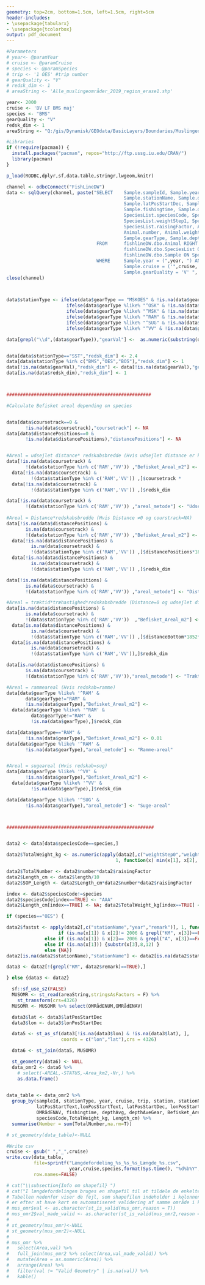 ```yaml
---
geometry: top=2cm, bottom=1.5cm, left=1.5cm, right=5cm
header-includes:
- \usepackage{tabularx}
- \usepackage{tcolorbox}
output: pdf_document
---
```


\renewcommand{\familydefault}{\sfdefault}
\sffamily

```r


#Parameters
# year<- @paramYear
# cruise <- @paramCruise
# species <- @paramSpecies
# trip <- '1 OES' #trip number
# gearQuality <- "V"
# redsk_dim <- 1
# areaString <- 'Alle_muslingeområder_2019_region_erase1.shp'

year<- 2000
cruise <- 'BV LF BMS maj'
species <- "BMS"
gearQuality <- "V"
redsk_dim <- 1
areaString <- "Q:/gis/Dynamisk/GEOdata/BasicLayers/Boundaries/Muslingeomraader/Alle_muslingeområder_2019_region_erase1.shp"

```





```r

#Libraries
if (!require(pacman)) {
  install.packages("pacman", repos="http://ftp.ussg.iu.edu/CRAN/")
  library(pacman)
}

p_load(RODBC,dplyr,sf,data.table,stringr,lwgeom,knitr)

```

```r


channel <- odbcConnect("FishLineDW")
data <- sqlQuery(channel, paste("SELECT    Sample.sampleId, Sample.year, Sample.cruise, Sample.trip, Sample.remark, Sample.station, 
                                           Sample.stationName, Sample.dateGearStart, Sample.latPosStartText, Sample.lonPosStartText, 
                                           Sample.latPosStartDec, Sample.lonPosStartDec, Sample.distanceBottom,Sample.coursetrack,
                                           Sample.fishingtime, Sample.distancePositions, Sample.gearQuality, 
                                           SpeciesList.speciesCode, SpeciesList.weightStep0, 
                                           SpeciesList.weightStep1, SpeciesList.weightStep2, SpeciesList.weightStep3, 
                                           SpeciesList.raisingFactor, Animal.representative, Animal.individNum, Animal.length, 
                                           Animal.number, Animal.weight, SpeciesList.speciesListId, Animal.animalId, Sample.depthAveGear,
                                           Sample.gearType, Sample.depthAvg
                                 FROM      fishlineDW.dbo.Animal RIGHT OUTER JOIN
                                           fishlineDW.dbo.SpeciesList ON Animal.speciesListId = SpeciesList.speciesListId RIGHT OUTER JOIN
                                           fishlineDW.dbo.Sample ON SpeciesList.sampleId = Sample.sampleId
                                 WHERE     Sample.year = (",year, ") AND
                                           Sample.cruise = ('",cruise, "') AND
                                           Sample.gearQuality = 'V' ", sep=""), stringsAsFactors=FALSE)                         
close(channel)

    
```

```r

data$stationType <- ifelse(data$gearType == "MSKOES" & !is.na(data$gearType),"BOS",
                      ifelse(data$gearType %like% "^OSK" & !is.na(data$gearType),"OES",
                      ifelse(data$gearType %like% "^MSK" & !is.na(data$gearType),"BMS", 
                      ifelse(data$gearType %like% "^RAM" & !is.na(data$gearType),"RAM",
                      ifelse(data$gearType %like% "^SUG" & !is.na(data$gearType),"SUG",
                      ifelse(data$gearType %like% "^VV" & !is.na(data$gearType),"VV","SST"))))))

data[grepl("\\d",(data$gearType)),"gearVal"] <-  as.numeric(substring(data[grepl("\\d",(data$gearType)),]$gearType, 4))


data[data$stationType=="SST","redsk_dim"] <- 2.4
data[data$stationType %in% c("BMS","OES","BOS"),"redsk_dim"] <- 1
data[!is.na(data$gearVal),"redsk_dim"] <- data[!is.na(data$gearVal),"gearVal"]/100
data[is.na(data$redsk_dim),"redsk_dim"] <- 1




```

```r



#####################################################

#Calculate Befisket areal depending on species


data[data$coursetrack==0 & 
       !is.na(data$coursetrack),"coursetrack"] <- NA
data[data$distancePositions==0 & 
       !is.na(data$distancePositions),"distancePositions"] <- NA


#Areal = udsejlet distance* redskabsbredde (Hvis udsejlet distance er kendt)
data[!is.na(data$coursetrack) & 
       !(data$stationType %in% c('RAM','VV')) ,"Befisket_Areal_m2"] <- 
  data[!is.na(data$coursetrack) & 
         !(data$stationType %in% c('RAM','VV')) ,]$coursetrack * 
  data[!is.na(data$coursetrack) & 
         !(data$stationType %in% c('RAM','VV')) ,]$redsk_dim

data[!is.na(data$coursetrack) & 
       !(data$stationType %in% c('RAM','VV')) ,"areal_metode"] <- "Udsejlet distance"
  
#Areal = Distance*redskabsbredde (Hvis Distance ≠0 og courstrack=NA)
data[!is.na(data$distancePositions) &
       is.na(data$coursetrack) & 
       !(data$stationType %in% c('RAM','VV')) ,"Befisket_Areal_m2"] <- 
  data[!is.na(data$distancePositions) &
         is.na(data$coursetrack) & 
         !(data$stationType %in% c('RAM','VV')) ,]$distancePositions*1852*
  data[!is.na(data$distancePositions) & 
         is.na(data$coursetrack) & 
         !(data$stationType %in% c('RAM','VV')) ,]$redsk_dim

data[!is.na(data$distancePositions) & 
       is.na(data$coursetrack) & 
       !(data$stationType %in% c('RAM','VV')) ,"areal_metode"] <- "Distance start-slut"

#Areal = træktid*træhastighed*redskabsbredde (Distance=0 og udsejlet distance ukendt), distanceBottom= Trækhast*fisketid i sømil (haulSpeedBot*fishingtime).
data[is.na(data$distancePositions) &
       is.na(data$coursetrack) & 
       !(data$stationType %in% c('RAM','VV'))  ,"Befisket_Areal_m2"] <- 
  data[is.na(data$distancePositions) &
         is.na(data$coursetrack) & 
         !(data$stationType %in% c('RAM','VV')) ,]$distanceBottom*1852*
  data[is.na(data$distancePositions) & 
         is.na(data$coursetrack) & 
         !(data$stationType %in% c('RAM','VV')),]$redsk_dim

data[is.na(data$distancePositions) & 
       is.na(data$coursetrack) &
       !(data$stationType %in% c('RAM','VV')),"areal_metode"] <- "Træktid*trækhastighed"

#Areal = rammeareal (Hvis redskab=ramme)
data[data$gearType %like% '^RAM' & 
       data$gearType!="RAM" & 
       !is.na(data$gearType),"Befisket_Areal_m2"] <-
  data[data$gearType %like% '^RAM' &
         data$gearType!="RAM" & 
         !is.na(data$gearType),]$redsk_dim

data[data$gearType=="RAM" &
       !is.na(data$gearType),"Befisket_Areal_m2"] <- 0.01
data[data$gearType %like% '^RAM' & 
       !is.na(data$gearType),"areal_metode"] <- "Ramme-areal"


#Areal = sugeareal (Hvis redskab=sug)
data[data$gearType %like% '^VV' & 
       !is.na(data$gearType),"Befisket_Areal_m2"] <- 
  data[data$gearType %like% '^VV' &
         !is.na(data$gearType),]$redsk_dim

data[data$gearType %like% '^SUG' & 
       !is.na(data$gearType),"areal_metode"] <- "Suge-areal"



######################################################


data2 <- data[data$speciesCode==species,]

data2$TotalWeight_kg <- as.numeric(apply(data2[,c("weightStep0","weightStep1","weightStep2","weightStep3")], 
                                        1, function(x) min(x[1], x[2], x[3], x[4], na.rm=TRUE)))*data2$raisingFactor

data2$TotalNumber <- data2$number*data2$raisingFactor
data2$Length_cm <- data2$length/10
data2$SOP_Length <- data2$Length_cm*data2$number*data2$raisingFactor

index <- data2$speciesCode!=species
data2$speciesCode[index==TRUE] <- "AAA"
data2$Length_cm[index==TRUE] <- NA; data2$TotalWeight_kg[index==TRUE] <- NA; data2$TotalNumber[index==TRUE] <- NA


```

```r


if (species=="OES") {

data2$fastst <- apply(data2[,c("stationName","year","remark")], 1, function(x) 
                   if (is.na(x[1]) & x[2]!= 2006 & grepl("KM", x[3])==FALSE) { gsub("[^0-9]","",x[3])}
              else if (is.na(x[1]) & x[2]== 2006 & grepl("A", x[3])==FALSE) { gsub("[^0-9]","",x[3])}
              else if (is.na(x[1])) {substr(x[3],8,12) }
              else {NA})
data2[is.na(data2$stationName),"stationName"] <- data2[is.na(data2$stationName),"fastst"] 

data3 <- data2[!(grepl("KM", data2$remark)==TRUE),]

} else {data3 <- data2}


```
  
```r
  sf::sf_use_s2(FALSE)
  MUSOMR <- st_read(areaString,stringsAsFactors = F) %>%
    st_transform(crs=4326)
  MUSOMR <- MUSOMR %>% select(OMRådENUM,OMRådENAV)

  data3$lat <- data3$latPosStartDec
  data3$lon <- data3$lonPosStartDec

  data5 <- st_as_sf(data3[!is.na(data3$lon) & !is.na(data3$lat), ], 
                    coords = c("lon","lat"),crs = 4326)

  data6 <- st_join(data5, MUSOMR)

  st_geometry(data6) <- NULL
  data_omr2 <- data6 %>%
    # select(-AREAL,-STATUS,-Area_km2,-Nr,) %>%
    as.data.frame()
  
```



```r

data_table <- data_omr2 %>%  
  group_by(sampleId, stationType, year, cruise, trip, station, stationName, dateGearStart,
           latPosStartText,lonPosStartText, latPosStartDec, lonPosStartDec, OMRådENUM,
           OMRådENAV, fishingtime, depthAvg, depthAveGear, Befisket_Areal_m2, areal_metode,
           speciesCode,TotalWeight_kg, Length_cm) %>% 
  summarise(Number = sum(TotalNumber,na.rm=T))

# st_geometry(data_table)<-NULL  

```

\section{Data - Længdefordeling}

\begin{tcolorbox}[colback=white!5,colframe=blue!40!black,title=Information om udtrækket]
\renewcommand{\arraystretch}{1.2}
\begin{tabularx}{15cm}{@{}lXr@{}}
\textbf{År} & `r year` &\\ 
\textbf{Togt} & `r cruise`&\\
\textbf{Art} & `r species`&\\
\textbf{Redskabsdimension} & `r species` &
\end{tabularx}
\end{tcolorbox}

```r

#Write csv
cruise <- gsub(" ","_",cruise)
write.csv(data_table, 
          file=sprintf("Længdefordeling_%s_%s_%s_Længde_%s.csv",
                       year,cruise,species,format(Sys.time(), "%d%b%Y",)),
          row.names=FALSE)

# cat("\\subsection{Info om shapefil} ")
# cat("I længdefordelingen bruges en shapefil til at tildele de enkelte stationer et områdenavn. 
# Tabellen nedenfor viser de fejl, som shapefilen indeholder i kolonnen 'val' og hvordan validiteten 
# er efter at have kørt en automatiseret validering af samme område i kolonnen 'val_made_lvaid'.")
# mus_omr$val <- as.character(st_is_valid(mus_omr,reason = T))
# mus_omr2$val_made_valid <- as.character(st_is_valid(mus_omr2,reason = T))
# 
# st_geometry(mus_omr)<-NULL
# st_geometry(mus_omr2)<-NULL
# 
# mus_omr %>%
#   select(Area,val) %>%
#   full_join(mus_omr2 %>% select(Area,val_made_valid)) %>%
#   mutate(Area = as.numeric(Area)) %>%
#   arrange(Area) %>%
#   filter(val != "Valid Geometry" | is.na(val)) %>%
#   kable()
```

<!-- Biomasse-længdefordeling -->